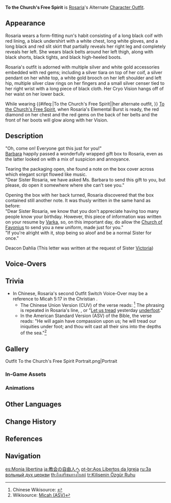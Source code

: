{{Outfit Infobox
|id           = 204501
|image        = <gallery>
Character Rosaria To The Church's Free Spirit Full Wish.png|Wish
Outfit To the Church's Free Spirit Game.png|In-Game
</gallery>
|character    = Rosaria
|type         = Alternate
|quality      = 4
|description  = Rosaria's outfit. This seems to have been custom-made for her by the [[Church of Favonius|Church]].
|obtain       = Unlocked upon obtaining character<br />In-Game [[Mail]] (During [[Version 2.4]])
}}
'''To the Church's Free Spirit''' is [[Rosaria]]'s Alternate [[Character Outfit]].

==Appearance==
<!-- Keep appearance section short and concise. Limit to 1-2 paragraphs (preferably 1 paragraph) with 3-4 sentences each. -->
Rosaria wears a form-fitting nun's habit consisting of a long black coif with red lining, a black undershirt with a white chest, long white gloves, and a long black and red slit skirt that partially reveals her right leg and completely reveals her left. She wears black belts around her left thigh, along with black shorts, black tights, and black high-heeled boots.

Rosaria's outfit is adorned with multiple silver and white gold accessories embedded with red gems; including a silver tiara on top of her coif, a silver pendant on her white top, a white gold brooch on her left shoulder and left hip, multiple silver claw rings on her fingers and a small silver censer tied to her right wrist with a long piece of black cloth. Her Cryo Vision hangs off of her waist on her lower back.

<!-- this section is transcluded in multiple places unrelated to her outfit, so please take care with the wording --><section begin="Glowing Ornaments" />While wearing {{#ifeq:{{PAGENAME}}|To the Church's Free Spirit||her alternate outfit, }} [[To the Church's Free Spirit]], when Rosaria's Elemental Burst is ready, the red diamond on her chest and the red gems on the back of her belts and the front of her boots will glow along with her Vision.<section end="Glowing Ornaments" />

==Description==
"Oh, come on! Everyone got this just for you!"<br />
[[Barbara]] happily passed a wonderfully wrapped gift box to Rosaria, even as the latter looked on with a mix of suspicion and annoyance.

Tearing the packaging open, she found a note on the box cover across which elegant script flowed like music.<br />
"Dear Sister Rosaria, we have asked Ms. Barbara to send this gift to you, but please, do open it somewhere where she can't see you."

Opening the box with her back turned, Rosaria discovered that the box contained still another note. It was thusly written in the same hand as before:<br />
"Dear Sister Rosaria, we know that you don't appreciate having too many people know your birthday. However, this piece of information was written on your resume by {{sic|Grandmaster}} [[Varka]], so, on this important day, do allow the [[Church of Favonius]] to send you a new uniform, made just for you."<br />
"If you're alright with it, stop being so aloof and be a normal Sister for once."

Deacon Dahlia (This letter was written at the request of Sister [[Victoria]])

==Voice-Overs==
{{VO/Outfit
|switch_01_tx_en   = "Be more 'sisterly' when you're out in public." Ugh, fine.
|switch_01_tx_zh   = 像修女一样出行？好吧。
|switch_01_rm_zh   = Xiàng xiūnǚ yīyàng chūxíng? Hǎo ba.
|switch_01_tl_zh   = Set out like a "sister"... huh? Fine.
|switch_01_tx_ja   = シスターのように過ごす…ね？いいわ。
|switch_01_rm_ja   = Shisutaa no you ni sugosu... ne? Ii wa.
|switch_01_tl_ja   = Behave like a "sister"... huh? Fine.
|switch_01_tx_ko   = 수녀처럼 다니라고? 허, 어쩔 수 없지
|switch_01_rm_ko   = Sunyeocheoreom danirago? Heo, eojjeol su eopjji
|switch_01_tl_ko   = Behave like a "nun"? Huh, Fine.

|switch_02_tx_en   = This is the life I chose, after all.
|switch_02_tx_zh   = 不管怎么说，这也是我选择的生活。
|switch_02_rm_zh   = Bùguǎn zěnme shuō, zhè yě shì wǒ xuǎnzé de shēnghuó.
|switch_02_tl_zh   = No matter how you put it, this is also the life that I've chosen.
|switch_02_tx_ja   = 何はともあれ、私が自分で選んだ生活だから。
|switch_02_rm_ja   = Nani wa tomoare, watashi ga jibun de eranda seikatsu da kara.
|switch_02_tl_ja   = In any case, it's the life I chose for myself.
|switch_02_tx_ko   = 어찌됐든, 내가 선택한 삶이니까
|switch_02_rm_ko   = Eojjidwaetteun, naega seontaekan salminikka
|switch_02_tl_ko   = Better or not, it's the life that I've chosen.

|switch_03_tx_en   = Forget about the past, focus on the future.
|switch_03_tx_zh   = 将昨日踏在脚下吧。
|switch_03_rm_zh   = Jiāng zuórì tà zài jiǎo xià ba.
|switch_03_tl_zh   = Let us tread yesterday underfoot.
|switch_03_tx_ja   = 過去なんて、足で踏みつけちゃえばいいのよ。
|switch_03_rm_ja   = Kako nante, ashi de fumitsukechaeba ii no yo.
|switch_03_tl_ja   = It's okay to tread beyond things like one's past.
|switch_03_tx_ko   = 과거는 그냥 밟고 지나가자고
|switch_03_rm_ko   = Gwageoneun geunyang balkko jinagajago
|switch_03_tl_ko   = Let us tread past underfoot.
}}

==Trivia==
* In Chinese, Rosaria's second Outfit Switch Voice-Over may be a reference to Micah 5:17 in the Christian {{w|Bible}}.
** The Chinese Union Version (CUV) of the verse reads: {{Lang|mini=1|zh=必再怜悯我们、将我们的罪孽踏在脚下、又将我们的一切罪投于深海。}}<ref>Chinese Wikisource: [[wikisource:zh:聖經 (和合本)/彌迦書|{{Lang|mini=1|zh=彌迦書 (和合本)}}]]</ref> The {{Lang|mini=1|zh=将(...)踏在脚下}} phrasing is repeated in Rosaria's line, {{Lang|mini=1|zh=<u>将</u>昨日<u>踏在脚下</u>吧。}}, or "<u>Let us  tread</u> yesterday <u>underfoot</u>."
** In the American Standard Version (ASV) of the Bible, the verse reads: "He will again have compassion upon us; he will tread our iniquities under foot; and thou wilt cast all their sins into the depths of the sea."<ref>Wikisource: [[wikisource:Bible (American Standard)/Micah|Micah (ASV)]]</ref>

==Gallery==
<gallery>
Outfit To the Church's Free Spirit Portrait.png|Portrait
</gallery>

===In-Game Assets===
{{Assets/Outfit|To the Church's Free Spirit|nomain=1}}

===Animations===
{{Preview/CharacterAnimations|To the Church's Free Spirit|nocaption=1}}

==Other Languages==
{{Other Languages
|en      = To the Church's Free Spirit
|zhs     = 致教会自由人
|zhs_rm  = Zhì Jiàohuì Zìyóu Rén
|zht     = 致教會自由人
|zht_rm  = Zhì Jiàohuì Zìyóu Rén
|zh_tl   = To the Church's Free Person
|ja      = 教会の自由人へ
|ja_rm   = Kyoukai no Jiyuujin he
|ja_tl   = To the Church's Free Spirit
|ko      = 성당의 자유인에게
|ko_rm   = Seongdang-ui Jayu'in-ege
|ko_tl   = To the Church's Freeman
|es      = Monja libertina
|es_tl   = Libertine Nun
|fr      = Dévote non-conformiste
|fr_tl   = Nonconformist Sanctimonious
|ru      = За вольный дух церкви
|ru_tl   = To the Church's Free Spirit
|th      = ถึงเสรีชนทางโบสถ์
|th_rm   = Thueng Seri Chon Thang Bott
|th_tl   = To The Freeman from Church
|vi      = Tu Nữ Tự Do
|vi_tl   = Liberal Priestess
|de      = Auf die Freiheit der Kathedrale
|de_tl   = To the Freedom of the Cathedral
|id      = To the Church's Free Spirit
|pt      = Aos Libertos da Igreja
|pt_tl   = To the Freed of the Church
|tr      = Kilisenin Özgür Ruhu
|tr_tl   = 
|it      = Per lo spirito libero della Chiesa
|it_tl   = For the Church's Free Spirit
}}

==Change History==
{{Change History|2.4}}

==References==
{{Reflist}}

==Navigation==
{{Dressing Room Navbox|type=outfit}}

[[es:Monja libertina]]
[[ja:教会の自由人へ]]
[[pt-br:Aos Libertos da Igreja]]
[[ru:За вольный дух церкви]]
[[th:ถึงเสรีชนทางโบสถ์]]
[[tr:Kilisenin Özgür Ruhu]]